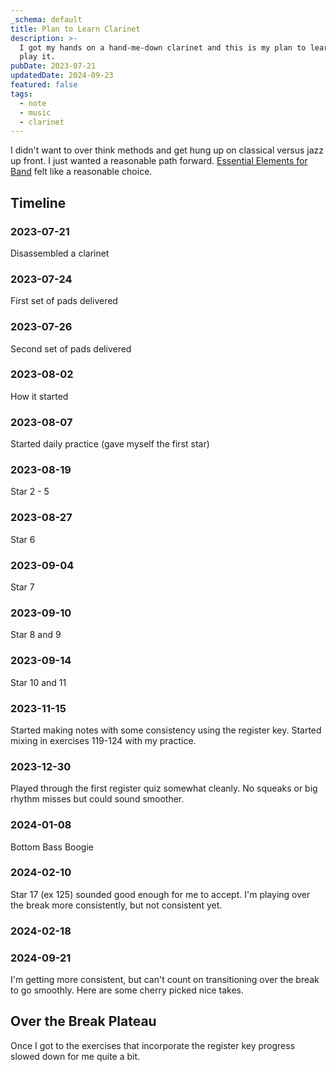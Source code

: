 ```yaml
---
_schema: default
title: Plan to Learn Clarinet
description: >-
  I got my hands on a hand-me-down clarinet and this is my plan to learn how to
  play it.
pubDate: 2023-07-21
updatedDate: 2024-09-23
featured: false
tags:
  - note
  - music
  - clarinet
---
```



I didn't want to over think methods and get hung up on classical versus jazz up front. I just wanted a reasonable path forward. [Essential Elements for Band](https://amzn.to/3WCsfbs) felt like a reasonable choice.

## Timeline

### 2023-07-21

Disassembled a clarinet

### 2023-07-24

First set of pads delivered

### 2023-07-26

Second set of pads delivered

### 2023-08-02

How it started

<Audio
	caption="Hot Cross Buns"
	file="/audio/2023/2023-08-02-Hot-Cross-Buns-Clarinet.m4a"
/>

### 2023-08-07

Started daily practice (gave myself the first star)

### 2023-08-19

Star 2 - 5

### 2023-08-27

Star 6

<Audio
	caption="William Tell"
	file="/audio/2023/2023-08-26-William-Tell-Clarinet.m4a"
/>

### 2023-09-04

Star 7

### 2023-09-10

Star 8 and 9

### 2023-09-14

Star 10 and 11

### 2023-11-15

Started making notes with some consistency using the register key. Started mixing in exercises 119-124 with my practice.

### 2023-12-30

Played through the first register quiz somewhat cleanly. No squeaks or big rhythm misses but could sound smoother.

### 2024-01-08

Bottom Bass Boogie

<Audio
	caption="Bottom Bass Boogie Bassline (130 BPM)"
	file="/audio/2024/2024-01-08-Bottom-Bass-Boogie-Bassline-130BPM.m4a"
/>

<Audio
	caption="Bottom Bass Boogie Melody (130 BPM)"
	file="/audio/2024/2024-01-08-Bottom-Bass-Boogie-Melody-130BPM.m4a"
/>

### 2024-02-10

Star 17 (ex 125) sounded good enough for me to accept. I'm playing over the break more consistently, but not consistent yet.

### 2024-02-18

<Audio
	caption="New World Symphony"
	file="/audio/2024/2024-02-18-New-World-Symphony.m4a"
/>

### 2024-09-21

I'm getting more consistent, but can't count on transitioning over the break to
go smoothly. Here are some cherry picked nice takes.

<Audio
	caption="C Scale and Arpeggios"
	file="/audio/2024/2024-09-21-Scale-and-Arpeggios.m4a"
/>

<Audio
	caption="Streets Of Laredo"
	file="/audio/2024/2024-09-21-Streets-of-Laredo.m4a"
/>

## Over the Break Plateau

Once I got to the exercises that incorporate the register key progress slowed down for me quite a bit.
